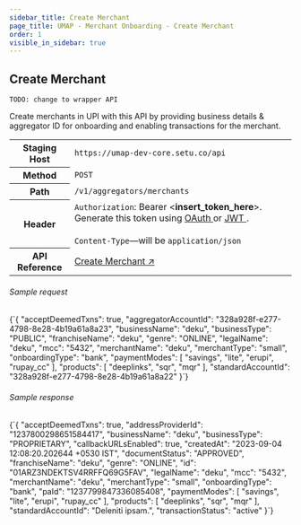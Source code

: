 ```yaml
---
sidebar_title: Create Merchant
page_title: UMAP - Merchant Onboarding - Create Merchant
order: 1
visible_in_sidebar: true
---
```


## Create Merchant

`TODO: change to wrapper API`

Create merchants in UPI with this API by providing business details & aggregator ID for onboarding and enabling transactions for the merchant.

<table>
    <tbody>
        <tr>
            <th>Staging Host</th>
            <td>
                <code>https://umap-dev-core.setu.co/api</code>
            </td>
        </tr>
        <tr>
            <th>Method</th>
            <td>
                <code>POST</code>
            </td>
        </tr>
        <tr>
            <th>Path</th>
            <td>
                <code>/v1/aggregators/merchants</code>
            </td>
        </tr>
        <tr>
            <th>Header</th>
            <td>
                <code>Authorization</code>: Bearer &lt;<b>insert_token_here</b>&gt;.
                Generate this token using <a
                    href="/payments/upi-deeplinks/resources/oauth"
                    target="_blank">
                    OAuth
                </a> or <a
                    href="/payments/upi-deeplinks/resources/jwt"
                    target="_blank">
                    JWT
                </a>.<br />
                <br />
                <code>Content-Type</code>—will be <code>application/json</code>
            </td>
        </tr>
        <tr>
            <th>API Reference</th>
            <td>
                <a href="/payments/umap/api-reference#/category~merchant/operation~merchant#createMerchantWrapper"target="_blank">
                    Create Merchant ↗
                </a>
            </td>
        </tr>
    </tbody>
</table>

###### Sample request

<CodeBlockWithCopy language="json">
    {`{
    "acceptDeemedTxns": true,
    "aggregatorAccountId": "328a928f-e277-4798-8e28-4b19a61a8a23",
    "businessName": "deku",
    "businessType": "PUBLIC",
    "franchiseName": "deku",
    "genre": "ONLINE",
    "legalName": "deku",
    "mcc": "5432",
    "merchantName": "deku",
    "merchantType": "small",
    "onboardingType": "bank",
    "paymentModes": [
        "savings",
        "lite",
        "erupi",
        "rupay_cc"
    ],
    "products": [
        "deeplinks",
        "sqr",
        "mqr"
    ],
    "standardAccountId": "328a928f-e277-4798-8e28-4b19a61a8a22"
}`}
</CodeBlockWithCopy>

###### Sample response

<CodeBlockWithCopy language="json">
    {`{
  "acceptDeemedTxns": true,
  "addressProviderId": "1237800298651584417",
  "businessName": "deku",
  "businessType": "PROPRIETARY",
  "callbackURLsEnabled": true,
  "createdAt": "2023-09-04 12:08:20.202644 +0530 IST",
  "documentStatus": "APPROVED",
  "franchiseName": "deku",
  "genre": "ONLINE",
  "id": "01ARZ3NDEKTSV4RRFFQ69G5FAV",
  "legalName": "deku",
  "mcc": "5432",
  "merchantName": "deku",
  "merchantType": "small",
  "onboardingType": "bank",
  "paId": "1237799847336085408",
  "paymentModes": [
    "savings",
    "lite",
    "erupi",
    "rupay_cc"
  ],
  "products": [
    "deeplinks",
    "sqr",
    "mqr"
  ],
  "standardAccountId": "Deleniti ipsam.",
  "transactionStatus": "active"
}`}
</CodeBlockWithCopy>

<WasPageHelpful />